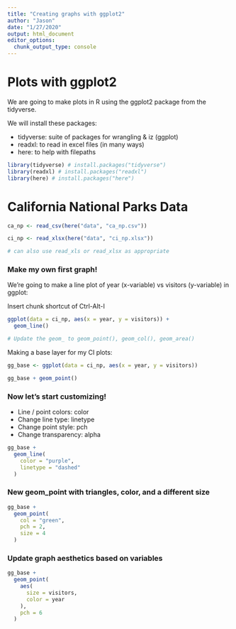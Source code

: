 ```yaml
---
title: "Creating graphs with ggplot2"
author: "Jason"
date: "1/27/2020"
output: html_document
editor_options: 
  chunk_output_type: console
---
```


# Plots with ggplot2

We are going to make plots in R using the ggplot2 package from the tidyverse. 

We will install these packages:

- tidyverse: suite of packages for wrangling & iz (ggplot)
- readxl: to read in excel files (in many ways)
- here: to help with filepaths

```r
library(tidyverse) # install.packages("tidyverse")
library(readxl) # install.packages("readxl")
library(here) # install.packages("here")
```

# California National Parks Data

```r

ca_np <- read_csv(here("data", "ca_np.csv"))

ci_np <- read_xlsx(here("data", "ci_np.xlsx"))

# can also use read_xls or read_xlsx as appropriate

```


### Make my own first graph!

We're going to make a line plot of year (x-variable) vs visitors (y-variable) in ggplot:

Insert chunk shortcut of Ctrl-Alt-I
```r
ggplot(data = ci_np, aes(x = year, y = visitors)) +
  geom_line()

# Update the geom_ to geom_point(), geom_col(), geom_area()
```

Making a base layer for my CI plots:

```r
gg_base <- ggplot(data = ci_np, aes(x = year, y = visitors))

gg_base + geom_point()
```

### Now let's start customizing!

- Line / point colors: color
- Change line type: linetype
- Change point style: pch
- Change transparency: alpha

```r
gg_base +
  geom_line(
    color = "purple",
    linetype = "dashed"
  )
```

### New geom_point with triangles, color, and a different size

```r
gg_base +
  geom_point(
    col = "green",
    pch = 2,
    size = 4
  )
```

### Update graph aesthetics based on variables

```r
gg_base +
  geom_point(
    aes(
      size = visitors,
      color = year
    ),
    pch = 6
  )
```


